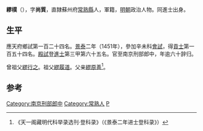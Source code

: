 {{明清人物信息框
| 姓名 = 繆樸
| 原名 =
| 圖片名稱= 繆樸.jpg
| 圖片大小 = 220px
| 圖片說明 = 《滄浪亭五百名賢像》之繆樸石刻像
| 最高職務 = 南京刑部郎中
| 國家 = 大明
| 爵位 =
| 籍貫 = [[南直隸|直隸]][[蘇州府|蘇州府]][[常熟縣|常熟縣]]
| 族裔 = 漢族
| 旗籍 = 
| 字號 = 字'''尚質'''
| 室名 = 
| 諡號 = 
| 出生日期 = [[永樂|永樂]]十年（1412年）
| 出生地點 = 
| 逝世日期 = 卒年不詳
| 逝世地點 = 
| 墓葬 =
| 配偶 =
| 親屬 = 
| 出身 = 
*景泰二年（1451年）辛未科同進士出身
| 經歷 = 
| 著作 =
}}

'''繆樸'''（{{bd|1412年||？}}），字'''尚質'''，直隸蘇州府[[常熟縣|常熟縣]]人，軍籍，[[明朝|明朝]]政治人物。同進士出身。

==生平==
應天府鄉試第一百二十四名。[[景泰|景泰]]二年（1451年），參加辛未科[[會試|會試]]，得[[貢士|貢士]]第一百五十四名。[[殿試|殿試]]登[[進士|進士]]第三甲第六十五名。官至南京刑部郎中，年逾六十辞归。

曾祖父[[繆行之|繆行之]]。祖父[[繆履道|繆履道]]。父亲[[繆原善|繆原善]]<ref>《天一阁藏明代科举录选刊·登科录》（《景泰二年进士登科录》）</ref>。

==参考==
{{reflist}}
{{明朝人物小作品}}
{{景泰二年辛未科殿試金榜}}
{{DEFAULTSORT:Miao繆}}

[[Category:南京刑部郎中|Category:南京刑部郎中]]
[[Category:常熟人|Category:常熟人]]
[[Category:繆姓|P]]